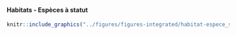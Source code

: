 #### Habitats - Espèces à statut {-}


<!-- -------------------------------------------------- -->

```r
knitr::include_graphics("../figures/figures-integrated/habitat-espece_statut.png")
```

<br>
